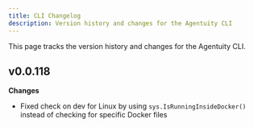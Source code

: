 ```yaml
---
title: CLI Changelog
description: Version history and changes for the Agentuity CLI
---
```


This page tracks the version history and changes for the Agentuity CLI.

## v0.0.118

**Changes**
- Fixed check on dev for Linux by using `sys.IsRunningInsideDocker()` instead of checking for specific Docker files
